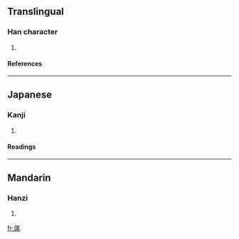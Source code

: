 ==Translingual==
===Han character===
{{Han char|rn=27|rad=厂|as=09|sn=11|four=|canj=一竹日水 (MHAE)}}
# {{defn|Han}}
====References====
{{Han ref|kx=0162.150|dkj=02982|dj=0370.020|hdz=10075.160|uh=53A1|ud=21409}}
----
==Japanese==
===Kanji===
{{ja-kanji|grade=|rs=厂09}}
# {{defn|Japanese}} 
====Readings====
{{ja-readings|on=[[げん]] (gen)|kun=}}
----
==Mandarin==
===Hanzi===
{{cmn-hanzi|pin=[[xià]] (xia4), [[yuán]] (yuan2)|wg=hsia<sup>4</sup>, yüan<sup>2</sup>}}
# {{defn|Mandarin}}

[[fr:厡]]